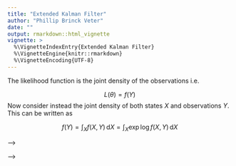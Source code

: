 ```yaml
---
title: "Extended Kalman Filter"
author: "Phillip Brinck Veter"
date: ""
output: rmarkdown::html_vignette
vignette: >
  %\VignetteIndexEntry{Extended Kalman Filter}
  %\VignetteEngine{knitr::rmarkdown}
  %\VignetteEncoding{UTF-8}
---
```


The likelihood function is the joint density of the observations i.e.

$$
L(\theta) = f(Y)
$$
Now consider instead the joint density of both states $X$ and observations $Y$. This can be written as

$$
f(Y) = \int_{X} f(X,Y) \, \mathrm{d}X = \int_{X} \exp \log f(X,Y) \, \mathrm{d}X 
$$

<!-- ### Filtering Technique -->

<!-- The package offers two filtering approaches. The first approach is that of **Kalman Filtering** (1-4) while the second approach is through the so-called **Laplace Approxmation** (5). -->

<!--   1. The **Kalman Filtering** method is a recursive algorithm where the state is continuously being predicted forwards in time where until a measurement is available, and then updated using (information from) that measurement. Importantly, this recursiveness produces so-called prior and posterior state estimates, estimates which are conditional on observations up to the past and present respectively. -->

<!-- <!-- The filtering algorithm is optimal when the state space model is linear (i.e. linear drift and constant diffusion) and observation noise is Gaussian. --> -->

<!--   2. The **Laplace Approximation** method is non-recursive in contrast to the Kalman filtering, and the produced state estimates, referred to as smoothed estimates, are therefore conditional on all observation in the data. -->



<!-- ### TMB vs RTMB -->

<!-- The second difference to emphasize is the final parenthesis for each method, highlighting whether TMB or RTMB is used to construct the likelihood function. The former requires writing and compiling a C++ function, while the latter does not.  -->

<!-- The primary difference in these methods should be made between methods 1-4 which are Kalman filtering methods, and 5 which is an altogether different approach to state and likelihood estimation. -->

<!-- The former two are quite similar in that they are based on the Kalman Filter theory. The assumptions of normality in the state transition and observation equation are fundamental, although the implemented filters are standard non-linear filters, in the sense that they try to overcome these assumptions for small non-linearities. The Unscented Kalman Filter is generally considered to perform better in these cases. -->

<!-- <!-- The Extended Kalman Filter linearizes (to first order in the drift, and zeroth order in the diffusion) around the expectation of the state value to obtain prior and posterior state estimates as a way to handle non-linearities in system and observation equations.  --> -->

<!-- The latter `laplace` method employs the Laplace Approximation method of \code{link{TMB}} to integration out random effects. In this formulation we consider the states as random effects, and parameters as fixed. The underlying assumption is one of normality, but its implementation allows for the flexibility of choosing arbitrary distributions (not yet implemented.) -->

<!-- Both of these methods can be used to estimate parameter and states. In the case of `laplace` the states will be smoothed (conditioned on both past and future observations). -->
